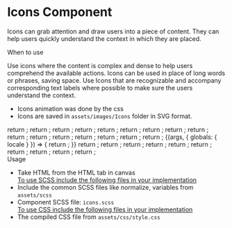 
<Meta title="Foundation/Icons"  />

<style>{`
  .subheading {
    font-weight: 700;
    font-size: 18px;
    color: #666;
    letter-spacing: 1.5px;
    line-height: 24px;
    margin-bottom: 12px;
    margin-top: 40px;
  }
  div[id^="story--atoms-icons"] {
    display: inline-flex;
    width: 140px;
    height: 50px;
    align-items: center;
    margin: 10px;
    border: 1px solid #000;
    vertical-align: top;
    justify-content: center;
  }
  .subheading2 {
    font-weight: 700;
    font-size: 14px;
    color: #666;
    letter-spacing: 1.5px;
    line-height: 24px;
    margin-bottom: 12px;
  } 
`}</style>

# Icons Component
Icons can grab attention and draw users into a piece of content. They can help users quickly understand the context in which they are placed. 

<div className="subheading2">When to use</div>

Use icons where the content is complex and dense to help users comprehend the available actions.
Icons can be used in place of long words or phrases, saving space.
Use Icons that are recognizable and accompany corresponding text labels where possible to make sure the users understand the context.

<ul>
<li>Icons animation was done by the css</li>
<li>Icons are saved in <code>assets/images/Icons</code> folder in SVG format.</li>
</ul>

<Story name="IconsBar">
  return <IconsBar></IconsBar> ;
</Story>

<Story name="IconsTimes">
  return <IconsTimes></IconsTimes> ;
</Story>

<Story name="IconsTimesClose">
  return <IconsTimesClose></IconsTimesClose> ;
</Story>

<Story name="IconsSearch">
  return <IconsSearch></IconsSearch> ;
</Story>

<Story name="IconsLanguage">
  return <IconsLanguage></IconsLanguage> ;
</Story>

<Story name="IconsGlobe">
  return <IconsGlobe></IconsGlobe> ;
</Story>

<Story name="IconsCalendar">
  return <IconsCalendar></IconsCalendar> ;
</Story>

<Story name="Iconscircleplay">
  return <Iconscircleplay></Iconscircleplay> ;
</Story>

<Story name="Iconscircleup">
  return <Iconscircleup></Iconscircleup> ;
</Story>  

<Story name="Iconscircledown">
  return <Iconscircledown></Iconscircledown> ;
</Story>  

<Story name="Iconscircleleft">
  return <Iconscircleleft></Iconscircleleft> ;
</Story>  

<Story name="Iconscircleright">
  return <Iconscircleright></Iconscircleright> ;
</Story>  

<Story name="Iconschevrondown">
  return <Iconschevrondown></Iconschevrondown> ;
</Story>  

<Story name="Iconschevronup">
  return <Iconschevronup></Iconschevronup> ;
</Story>  

<Story name="Iconschevronleft">
  return <Iconschevronleft></Iconschevronleft> ;
</Story>  

<Story name="Iconschevronright">
  return <Iconschevronright></Iconschevronright> ;
</Story>  

<Story name="Iconschevronsmleft">
  {(args, { globals: { locale } }) => {
    return <Iconschevronsmleft></Iconschevronsmleft> ;
  }}
</Story>  

<Story name="Iconschevronsmright">
  return <Iconschevronsmright></Iconschevronsmright> ;
</Story>  

<Story name="Iconschevronsmup">
  return <Iconschevronsmup></Iconschevronsmup> ;
</Story>  

<Story name="Iconschevronsmdown">
  return <Iconschevronsmdown></Iconschevronsmdown> ;
</Story>  

<Story name="Iconarrowright">
  return <Iconarrowright></Iconarrowright> ;
</Story> 

<Story name="Iconarrowrightwhite">
  return <Iconarrowrightwhite></Iconarrowrightwhite> ;
</Story> 

<Story name="Iconarrowleft">
  return <Iconarrowleft></Iconarrowleft> ;
</Story>

<Story name="Iconarrowleftwhite">
  return <Iconarrowleftwhite></Iconarrowleftwhite> ;
</Story>

<Story name="Iconarrowleftexpand">
  return <Iconarrowleftexpand></Iconarrowleftexpand> ;
</Story>  

<Story name="Iconexternallink">
   return <Iconexternallink></Iconexternallink> ;
</Story>  

<Story name="Icondownload">
  return <Icondownload></Icondownload> ;
</Story>  

<div className="subheading">Usage</div>
<ul>
<li>Take HTML from the HTML tab in canvas</li>
<u>To use SCSS include the following files in your implementation</u>
<li>Include the common SCSS files like normalize, variables from <code>assets/scss</code></li>
<li>Component SCSS file: <code>icons.scss</code></li>
<u>To use CSS include the following files in your implementation</u>
<li>The compiled CSS file from <code>assets/css/style.css</code></li>
</ul>
